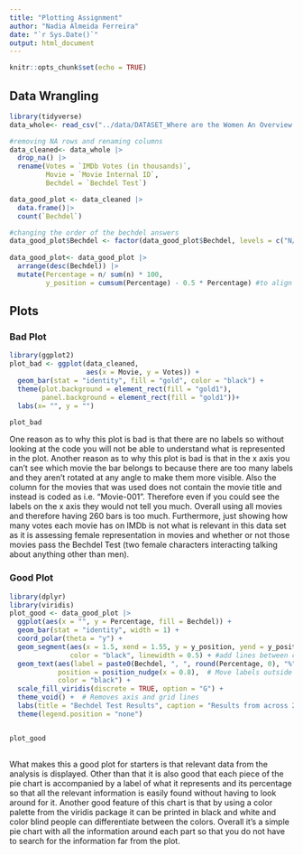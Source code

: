 ```yaml
---
title: "Plotting Assignment"
author: "Nadia Almeida Ferreira"
date: "`r Sys.Date()`"
output: html_document
---
```


```r
knitr::opts_chunk$set(echo = TRUE)
```

## Data Wrangling

```r

library(tidyverse)
data_whole<- read_csv("../data/DATASET_Where are the Women An Overview of Female Representation in Popular Contemporary Animation Feature Films.csv")

```


```r
#removing NA rows and renaming columns
data_cleaned<- data_whole |>
  drop_na() |>
  rename(Votes = `IMDb Votes (in thousands)`,
         Movie = `Movie Internal ID`,
         Bechdel = `Bechdel Test`) 

data_good_plot <- data_cleaned |>
  data.frame()|>
  count(`Bechdel`) 

#changing the order of the bechdel answers
data_good_plot$Bechdel <- factor(data_good_plot$Bechdel, levels = c("N/A", "No", "Barely", "Yes"))
  
data_good_plot<- data_good_plot |>
  arrange(desc(Bechdel)) |>
  mutate(Percentage = n/ sum(n) * 100,
         y_position = cumsum(Percentage) - 0.5 * Percentage) #to align the percentages in the pie chart


```



## Plots

### Bad Plot
```r
library(ggplot2)
plot_bad <- ggplot(data_cleaned, 
                   aes(x = Movie, y = Votes)) +
  geom_bar(stat = "identity", fill = "gold", color = "black") +
  theme(plot.background = element_rect(fill = "gold1"),
        panel.background = element_rect(fill = "gold1"))+
  labs(x= "", y = "")

plot_bad

```

One reason as to why this plot is bad is that there are no labels so without looking at the code you will not be able to understand what is represented in the plot. 
Another reason as to why this plot is bad is that in the x axis you can't see which movie the bar belongs to because there are too many labels and they aren't rotated at any angle to make them more visible. Also the column for the movies that was used does not contain the movie title and instead is coded as i.e. "Movie-001". Therefore even if you could see the labels on the x axis they would not tell you much.
Overall using all movies and therefore having 260 bars is too much. Furthermore, just showing how many votes each movie has on IMDb is not what is relevant in this data set as it is assessing female representation in movies and whether or not those movies pass the Bechdel Test (two female characters interacting talking about anything other than men). 


### Good Plot



```r
library(dplyr)
library(viridis)
plot_good <- data_good_plot |>
  ggplot(aes(x = "", y = Percentage, fill = Bechdel)) +
  geom_bar(stat = "identity", width = 1) + 
  coord_polar(theta = "y") +
  geom_segment(aes(x = 1.5, xend = 1.55, y = y_position, yend = y_position), 
               color = "black", linewidth = 0.5) + #add lines between chart and label
  geom_text(aes(label = paste0(Bechdel, ", ", round(Percentage, 0), "%"), y= y_position),  
            position = position_nudge(x = 0.8),  # Move labels outside of pie
            color = "black") +
  scale_fill_viridis(discrete = TRUE, option = "G") +
  theme_void() +  # Removes axis and grid lines
  labs(title = "Bechdel Test Results", caption = "Results from across 260 movies assessing whether they pass the Bechdel Test or not.") +
  theme(legend.position = "none") 


plot_good
  


```

What makes this a good plot for starters is that relevant data from the analysis is displayed. 
Other than that it is also good that each piece of the pie chart is accompanied by a label of what it represents and its percentage so that all the relevant information is easily found without having to look around for it. 
Another good feature of this chart is that by using a color palette from the viridis package it can be printed in black and white and color blind people can differentiate between the colors. 
Overall it's a simple pie chart with all the information around each part so that you do not have to search for the information far from the plot.   


